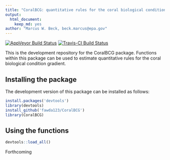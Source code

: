 ```yaml
---
title: "CoralBCG: quantitative rules for the coral biological condition gradient"
output: 
  html_document:
    keep_md: yes
author: "Marcus W. Beck, beck.marcus@epa.gov"
---
```


[![AppVeyor Build Status](https://ci.appveyor.com/api/projects/status/github/fawda123/coral_bcg?branch=master&svg=true)](https://ci.appveyor.com/project/fawda123/coral_bcg)
[![Travis-CI Build Status](https://travis-ci.org/fawda123/coral_bcg.svg?branch=master)](https://travis-ci.org/fawda123/coral_bcg)

This is the development repository for the CoralBCG package. Functions within this package can be used to estimate quantitative rules for the coral biological condition gradient.

## Installing the package

The development version of this package can be installed as follows:

```r
install.packages('devtools')
library(devtools)
install_github('fawda123/CoralBCG')
library(CoralBCG)
```

## Using the functions

```r
devtools::load_all()
```

Forthcoming